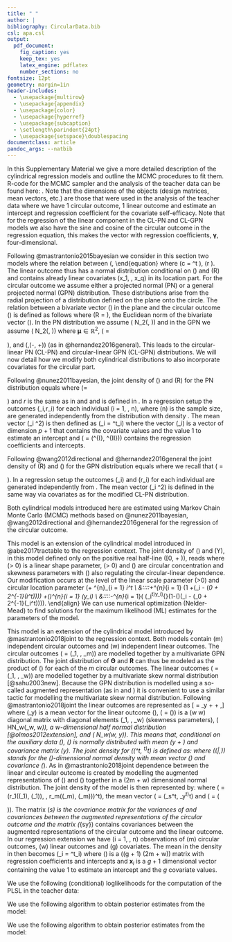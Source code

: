 ```yaml
---
title: " "
author: |
bibliography: CircularData.bib
csl: apa.csl
output:
  pdf_document:
    fig_caption: yes
    keep_tex: yes
    latex_engine: pdflatex
    number_sections: no
fontsize: 12pt
geometry: margin=1in
header-includes:
  - \usepackage{multirow}
  - \usepackage{appendix}
  - \usepackage{color}
  - \usepackage{hyperref}
  - \usepackage{subcaption}
  - \setlength\parindent{24pt}
  - \usepackage{setspace}\doublespacing
documentclass: article
pandoc_args: --natbib
---
```



\section{Supplementary Material}\label{Appendix}

In this Supplementary Material we give a more detailed description of the cylindrical regression models and outline the MCMC procedures to fit them. R-code for the MCMC sampler and the analysis of the teacher data can be found here: \url{https://github.com/joliencremers/CylindricalComparisonCircumplex}. Note that the dimensions of the objects (design matrices, mean vectors, etc.) are those that were used in the analysis of the teacher data where we have 1 circular outcome, 1 linear outcome and estimate an intercept and regression coefficient for the covariate self-efficacy. Note that for the regression of the linear component in the CL-PN and CL-GPN models we also have the sine and cosine of the circular outcome in the regression equation, this makes the vector with regression coefficients, $\boldsymbol{\gamma}$, four-dimensional. 

\section{Four cylindrical regression models}\label{Models}

\subsection{The modified CL-PN and modified CL-GPN  models}\label{CL-(G)PN}

Following @mastrantonio2015bayesian we consider in this section two models where
the relation between \(\Theta \in [0, 2\pi)\) and \(Y\in (-\infty, + \infty)\)
and $q$ covariates is specified as
\begin{equation}\label{circlinlink}
Y = \gamma_0 + \gamma_{cos}*\cos(\Theta)*R + \gamma_{sin}*\sin(\Theta)*R + \gamma_1*x_1 + \dots + \gamma_q*x_q +  \epsilon,
\end{equation}
\noindent where the random variable \(R\geq0\) will be introduced below, the
error term \(\epsilon \sim N(0, \sigma^2)\) with variance \(\sigma^2>0\),
\(\gamma_0, \gamma_{cos}, \gamma_{sin}, \gamma_1, \dots, \gamma_q\) are the
intercept and regression coefficients and \(x_1, \dots, x_q\) are the \(q\)
covariates. In both of these models the
conditional distribution of \(Y\) given \(\Theta=\theta\) and \(R = r\) is given
by
\begin{equation}\label{ycondtheta}
f(y \mid \theta, r) = \frac{1}{\sqrt{2\pi\sigma^2}}\exp\left[-\frac{(y - (\gamma_0 + \gamma_1x_1 + \dots + \gamma_qx_q+c))^{2}}{2\sigma^2}\right],\nonumber
\end{equation}
\noindent where \(c = \begin{bmatrix} r \cos(\theta) \\ r\sin(\theta)
\end{bmatrix}^t \begin{bmatrix} \gamma_{cos} \\ \gamma_{sin} \end{bmatrix}\),
\(r \geq 0\). The linear outcome thus has a normal distribution conditional on
\(\Theta\) and \(R\) and contains already linear covariates \(x_1, \dots, x_q\)
in its location part.\newline
\indent For the circular outcome we assume either a projected normal (PN) or a general
projected normal (GPN) distribution. These distributions arise from the radial
projection of a distribution defined on the plane onto the circle. The relation
between a bivariate vector \(\boldsymbol{S}\) in the plane and the circular
outcome \(\Theta\) is defined as follows
\begin{equation}\label{projection}
\boldsymbol{S} = \begin{bmatrix} S^{I} \\ S^{II} \end{bmatrix} = R\boldsymbol{u} = \begin{bmatrix} R \cos (\Theta) \\  R\sin (\Theta) \end{bmatrix},
\end{equation}
\noindent where \(R = \mid\mid \boldsymbol{S} \mid\mid\), the Euclidean norm of
the bivariate vector \(\boldsymbol{S}\). In the PN distribution we assume
\(\boldsymbol{S} \sim N_2(\boldsymbol{\mu}, \boldsymbol{I})\) and in the GPN we
assume \(\boldsymbol{S} \sim N_2(\boldsymbol{\mu}, \boldsymbol{\Sigma})\) where
$\boldsymbol{\mu} \in \mathbb{R}^2$, \(\boldsymbol{\Sigma} = \begin{bmatrix} \tau^2 + \xi^2 & \xi\\ \xi & 1
\end{bmatrix}\), and \(\xi,\tau \in (-\infty, +\infty)\) (as in
@hernandez2016general). This leads to the
circular-linear PN (CL-PN) and circular-linear GPN (CL-GPN) distributions. We
will now detail how we modify both cylindrical distributions to also incorporate
covariates for the circular part.


\subsubsection{The modified CL-PN distribution}

Following @nunez2011bayesian, the joint density of \(\Theta\) and \(R\) for the
PN distribution equals
\begin{equation}\label{pnreg}
f(\theta,r \mid \boldsymbol{\mu}, \boldsymbol{I}) = \frac{1}{2\pi} \exp\{-0.5 \mid\mid\mu^2\mid\mid\}\exp\{-0.5\left[r^2 -2r(u^t\mu) \right]\},
\end{equation}
\noindent where \(\boldsymbol{u}= \begin{bmatrix} \cos (\theta) \\ \sin (\theta)
\end{bmatrix}\) and $r$ is the same as in \eqref{circlinlink} and
\eqref{ycondtheta} and is defined in \eqref{projection}. In a regression setup
the outcomes \(\theta_i,r_i\) for each individual \(i = 1, \dots, n\), where
\(n\) is the sample size, are generated independently from the distribution with
density \eqref{pnreg}. The mean vector \(\boldsymbol{\mu}_i \in \mathbb{R}^2\)
is then defined as \(\boldsymbol{\mu}_i = \boldsymbol{B}^t\boldsymbol{z}_i\)
where the vector \(\boldsymbol{z}_i\) is a vector of dimension $p + 1$ that
contains the covariate values and the value 1 to estimate an intercept and
\(\boldsymbol{B} = (\boldsymbol{\beta}^{I}, \boldsymbol{\beta}^{II})\) contains
the regression coefficients and intercepts. 


\subsubsection{The modified CL-GPN distribution}

Following @wang2012directional and @hernandez2016general the joint density of
\(R\) and \(\Theta\) for the GPN distribution equals
\begin{equation}\label{gpnreg}
f(\theta, r \mid \boldsymbol{\mu}, \boldsymbol{\Sigma}) = \frac{r}{2\pi\tau} \exp\left[ -\frac{(r\boldsymbol{u}-\boldsymbol{\mu})^{t}\boldsymbol{\Sigma}^{-1}(r\boldsymbol{u}-\boldsymbol{\mu})}{2\tau^2}\right],
\end{equation}
\noindent where we recall that \(\boldsymbol{\Sigma} = \begin{bmatrix} \tau^2 +
\xi^2 & \xi\\ \xi & 1 \end{bmatrix}\). In a regression setup the outcomes
\(\theta_i\) and \(r_i\) for each individual are generated independently from
\eqref{gpnreg}. The mean vector \(\boldsymbol{\mu}_i \in \mathbb{R}^2\) is
defined in the same way via covariates as for the modified CL-PN distribution.


\subsubsection{Parameter estimation}

Both cylindrical models introduced here are estimated using Markov Chain Monte
Carlo (MCMC) methods based on @nunez2011bayesian, @wang2012directional and
@hernandez2016general for the regression of the circular outcome. 


\subsection{The modified Abe-Ley model}\label{WeiSSVM}

This model is an extension of the cylindrical model introduced in
@abe2017tractable to the regression context. The joint density of \(\Theta\) and
\(Y\), in this model defined only on the positive real half-line \([0, +
\infty)\), reads
\begin{equation}\label{WeiSSVMdensity}
f(\theta, y) = \frac{\alpha\nu^\alpha}{2\pi\cosh(\kappa)}
                 (1 +\lambda\sin(\theta - \mu))
                 y^{\alpha-1}
                 \exp[-(\nu y)^{\alpha}(1-\tanh(\kappa)\cos(\theta - \mu))],
\end{equation}
\noindent where \(\alpha > 0\) is a linear shape parameter, \(\kappa > 0\) and
\(\lambda \in [-1, 1]\) are circular concentration and skewness parameters with
\(\kappa\) also regulating the circular-linear dependence. Our modification
occurs at the level of the linear scale parameter \(\nu>0\) and circular
location parameter \(\mu\in [0, 2\pi)\), both of which we express in terms of
covariates: \(\nu_i = \exp(\boldsymbol{x}_i^t\boldsymbol{\gamma}) > 0\) and
\(\mu_i = \beta_0 + 2\tan^{-1}(\boldsymbol{z}_i^t\boldsymbol{\beta})\). The
parameter \(\boldsymbol{\gamma}\) is a vector of \(q\) regression coefficients
\(\gamma_j \in (-\infty, +\infty)\) for the prediction of \(y\) where \(j = 0,
\dots, q\) and \(\nu_0\) is the intercept. The parameter \(\beta_0 \in [0,
2\pi)\) is the intercept and \(\boldsymbol{\beta}\) is a vector of \(p\)
regression coefficients \(\beta_j \in (-\infty, +\infty)\) for the prediction of
\(\theta\) where \(j = 1, \dots, p\). The vector \(\boldsymbol{x}_i\) is a
vector of predictor values for the prediction of \(y\) and \(\boldsymbol{z}_i\)
is a vector of predictor values for the prediction of \(\theta\). In a
regression setup the outcome vector \((\theta_i, y_i)^t\) for each individual is
generated independently from the modified
density \eqref{WeiSSVMdensity}.\newline
\indent As in @abe2017tractable, the conditional distribution of \(Y\) given
\(\Theta=\theta\) is a Weibull distribution with shape \(\alpha\) and scale
\(\nu(1-\tanh(\kappa)\cos(\theta - \mu))^{1/\alpha}\) and the conditional
distribution of \(\Theta\) given \(Y=y\) is a sine skewed von Mises distribution
with location parameter \(\mu\) and concentration parameter \((\nu
y)^\alpha\tanh(\kappa)\). The log-likelihood for this model equals
\begin{align}\label{WeiSSVMLikelihood}
l(\alpha, \boldsymbol{\gamma}, \lambda, \kappa, \boldsymbol{\beta}) 
   &= n[\ln(\alpha) - \ln(2\pi\cosh(\kappa))] + \alpha \sum^{n}_{i = 1} \boldsymbol{x}_i^t\boldsymbol{\gamma} \nonumber\\
   &\:\:\:\:+\sum^{n}_{i = 1} \ln(1 +\lambda\sin(\theta_i - (\beta_0 + 2\tan^{-1}(\boldsymbol{z}_i^t\boldsymbol{\beta})))) 
   +(\alpha-1)\sum^{n}_{i = 1} \ln(y_i) \nonumber\\
   &\:\:\:\:-\sum^{n}_{i = 1}( \exp(\boldsymbol{x}_i^t\boldsymbol{\gamma})y_i)^{\alpha}(1-\tanh(\kappa)\cos(\theta_i - (\beta_0 + 2\tan^{-1}(\boldsymbol{z}_i^t\boldsymbol{\beta})))).\nonumber
\end{align}
\noindent We can use numerical optimization (Nelder-Mead) to find solutions for
the maximum likelihood (ML) estimates for the parameters of the model.


\subsection{Modified joint projected and skew normal (GPN-SSN)}\label{CL-GPN_multivariate}

This model is an extension of the cylindrical model introduced by
@mastrantonio2018joint to the regression context. Both models contain \(m\) independent circular
  outcomes and \(w\) independent linear outcomes. The circular outcomes
  \(\boldsymbol{\Theta} = (\boldsymbol{\Theta}_1, \dots,
  \boldsymbol{\Theta}_m)\) are modelled together by a multivariate GPN
  distribution. The joint distribution of $\boldsymbol{\Theta}$ and $\boldsymbol{R}$ can thus be modeled as the product of (\ref{gpnreg}) for each of the $m$ circular outcomes. The linear outcomes \(\boldsymbol{Y} = (\boldsymbol{Y}_1,
  \dots, \boldsymbol{Y}_w)\) are modelled together by a multivariate skew normal
  distribution [@sahu2003new]. Because the GPN distribution is modelled using a
  so-called augmented representation (as in \eqref{projection} and
  \eqref{gpnreg}) it is convenient to use a similar tactic for modelling the
  multivariate skew normal distribution. Following @mastrantonio2018joint the
  linear outcomes are represented as
\[\boldsymbol{Y} = \boldsymbol{M}_y + \boldsymbol{\Lambda}\boldsymbol{D} + \boldsymbol{H},\]
\noindent where \(\boldsymbol{M}_y\) is a mean vector for the linear outcome
\(\boldsymbol{Y}\), \(\boldsymbol{\Lambda} = \text{diag}(\boldsymbol{\lambda})\)
is a \(w \times w\) diagonal matrix with diagonal elements
\(\lambda_1, \dots, \lambda_w\) (skewness parameters),
\(\boldsymbol{D} \sim HN_w(\boldsymbol{0}_w, \boldsymbol{I}_w)\), a
$w$-dimensional half normal distribution [@olmos2012extension], and
\(\boldsymbol{H} \sim N_w(\boldsymbol{0}_w, \boldsymbol{\Sigma}_y)\). This means
that, conditional on the auxiliary data \(\boldsymbol{D}\), \(\boldsymbol{Y}\)
is normally distributed with mean \(\boldsymbol{M}_y +
\boldsymbol{\Lambda}\boldsymbol{D}\) and covariance matrix
\(\boldsymbol{\Sigma}_y\). The joint density for \((\boldsymbol{Y}^t,
\boldsymbol{D}^t)^t\) is defined as:
\begin{equation}\label{YDjoint}
f(\boldsymbol{y}, \boldsymbol{d}) = 2^w\phi_w(\boldsymbol{y} \mid \boldsymbol{M}_y + \boldsymbol{\Lambda}\boldsymbol{d}, \boldsymbol{\Sigma}_y) \phi_w(\boldsymbol{d} \mid \boldsymbol{0}_w, \boldsymbol{I}_w),\nonumber
\end{equation}
\noindent where
\(\phi_\ell(\cdot|\boldsymbol{M}_\ell,\boldsymbol{\Sigma}_\ell)\) stands for
the \(\ell\)-dimensional normal density with mean vector
\(\boldsymbol{M}_\ell\) and
covariance \(\boldsymbol{\Sigma}_\ell\). As in @mastrantonio2018joint dependence between the linear and circular outcome is created by
modelling the augmented representations of \(\boldsymbol{\Theta}\) and
\(\boldsymbol{Y}\) together in a \(2m + w\) dimensional normal
distribution. The joint density of the model is then represented by:
\begin{equation}\label{YDThetarjoint} 
f(\boldsymbol{\theta}, \boldsymbol{r},
\boldsymbol{y}, \boldsymbol{d}) = 2^w\phi_{2m+w}((\boldsymbol{s}^t,
\boldsymbol{y}^t)^t \mid \boldsymbol{M} + (\boldsymbol{0}_{2m}^t, ({\rm
diag}(\boldsymbol{\lambda})\boldsymbol{d})^t)^t, \boldsymbol{\Sigma})
\phi_w(\boldsymbol{d} \mid \boldsymbol{0}_w, \boldsymbol{I}_w) \prod_{j =
1}^{m}r_j, 
\end{equation}
\noindent where \(\boldsymbol{s} = (r_1(\cos(\theta_1), \sin(\theta_1)), \dots,
r_m(\cos(\theta_m), \sin(\theta_m)))^t\), the mean vector \(\boldsymbol{M} =
(\boldsymbol{M}_s^t, \boldsymbol{M}_y^t)^t\) and \(\boldsymbol{\Sigma} =
\left ( \begin{matrix} \boldsymbol{\Sigma}_s & \boldsymbol{\Sigma}_{sy} \\
\boldsymbol{\Sigma}_{sy}^t & \boldsymbol{\Sigma}_y \\ \end{matrix} \right )\).
The matrix \(\boldsymbol{\Sigma}_s\) is the covariance matrix for the variances
of and covariances between the augmented representations of the circular outcome
and the matrix \(\boldsymbol{\Sigma}_{sy}\) contains covariances between the
augmented representations of the circular outcome and the linear outcome.
\newline
\indent In our regression extension we have \(i = 1, \dots, n\) observations of
\(m\) circular outcomes, \(w\) linear outcomes and \(g\) covariates. The mean in
the density in \eqref{YDThetarjoint} then becomes \(\boldsymbol{M}_i =
\boldsymbol{B}^t\boldsymbol{x}_i\) where \(\boldsymbol{B}\) is a \((g + 1)
\times (2m + w)\) matrix with regression coefficients and intercepts and $\boldsymbol{x}_i$
is a $g + 1$ dimensional vector containing the value 1 to estimate an intercept
and the $g$ covariate values. \newline





\section{Model fit}

\indent We use the following (conditional) loglikelihoods for the
computation of the PLSL in the teacher data:

\begin{itemize}
\item For the modified CL-PN model:

$$l(y \mid \theta, r) = \log(1) - \log(\sqrt{2\pi\sigma^2}) + \sum(\hat{y}_i-(\gamma_0 + \gamma_{cos}\cos(\theta_i)r_i +
\gamma_{sin}\sin(\theta_i)r_i + \gamma_1\text{SE}_i))^2/2\sigma^2$$

$$l(\theta, r) = \log(1) - \log(2\pi) + \sum -0.5\hat{\mu}_i^2 - 0.5(r_i^2 - 2r_iu_i^t\hat{\mu}_i)$$
where $u_i = (cos\theta_i, \sin \theta_i)$ and $\hat{\mu}_i = (\beta_0^{I} + \beta_0^{I}\text{SE}_i, \beta_0^{II} + \beta_0^{II}\text{SE}_i)^t$.

\item For the modified CL-GPN model:

$$l(y \mid \theta, r) = \log(1) - \log(\sqrt{2\pi\sigma^2}) + \sum(\hat{y}_i-(\gamma_0 + \gamma_{cos}\cos(\theta_i)r_i +
\gamma_{sin}\sin(\theta_i)r_i + \gamma_1\text{SE}_i))^2/2\sigma^2$$

$$l(\theta) =  \log(1) - \log(2\pi+\tau) - \sum \log(r_i) + (u_i^t\hat{\mu}_i\Sigma^{-1}(u_i^t\hat{\mu}_i)^t)/2\tau^2$$
where $u_i = (cos\theta_i, \sin \theta_i)$ and $\hat{\mu}_i = (\beta_0^{I} + \beta_0^{I}\text{SE}_i, \beta_0^{II} + \beta_0^{II}\text{SE}_i)^t$.


\item For the modified Abe-Ley model:


$$l(y \mid \theta) = \log\alpha + \sum\log h_i^\alpha + \sum\log y_i^{\alpha - 1} - \sum(h_iy_i)^\alpha$$

where $h_i = \exp(\hat{y}_i)\{1-\tanh(\kappa)\cos(\theta_i - \hat{\theta}_i)\}^{1/\alpha}$, $\hat{y}_i = \gamma_0 + \gamma_1\text{SE}_i$ and $\hat{\theta}_i = \beta_0 +  2\tan^{-1}(\beta_1\text{SE}_i))$ .

$$l(\theta \mid y) = \log(1) - \sum\log 2\pi I_0(c_i) + \sum\log\{1 + \lambda \sin(\theta_i - \hat{\theta}_i\} + \sum c_i\cos(\theta_i - \hat{\theta}_i)$$

where $c_i = y_i^{\alpha}\exp(\hat{y}_i)^{\alpha}\tanh\kappa$, and $I_{0}$ is a modified Bessel function of order $0$.


\item For the modified joint projected and skew normal model we take the loglikelihoods of the following distributions:

$y_i \mid \boldsymbol{M}_i, \boldsymbol{\Sigma}, \theta_i, r_i \sim SSN(M_{i_y} + \lambda d_i + \boldsymbol{\Sigma}_{sy}^t\boldsymbol{\Sigma}_s^{-1}(\boldsymbol{s}_i - \boldsymbol{M}_{i_s}), \sigma^2_y + \boldsymbol{\Sigma}_{sy}^t\boldsymbol{\Sigma}_s^{-1}\boldsymbol{\Sigma}_{sy}),$

$\theta_i \mid \boldsymbol{M}_i, \boldsymbol{\Sigma}, y_i, d_i \sim GPN(\boldsymbol{M}_{i_s} + \boldsymbol{\Sigma}_{sy}\sigma^{-2}_y(y_i - M_{i_y} - \lambda d_i), \boldsymbol{\Sigma}_s + \boldsymbol{\Sigma}_{sy}\sigma_y^{-2}\boldsymbol{\Sigma}_{sy}^t)$

where $SSN$ is the skew normal distribution. Computationally this comes down to taking the log of the density values for a univariate and multivariate normal distribution (with mean and variance specified as above) for the linear and circular outcome respectively.

\end{itemize}

\section{MCMC procedures}
\subsection{Bayesian Model and MCMC procedure for the modified CL-PN model}\label{A1}

We use the following algorithm to obtain posterior estimates from the model:

\begin{enumerate}
\item Split the data, with the circular outcome $\boldsymbol{\theta} = \theta_1, \dots, \theta_n$ and the linear outcome $\boldsymbol{y} = y_1, \dots, y_n$ where $n$ is the sample size, and the design matrices $\boldsymbol{Z}^k_{n \times 2}$ (for $k \in \{I,II\}$) and $\boldsymbol{X}_{n \times 4}$ of the circular and the linear outcome respectively, in a training (90\%) and holdout (10\%) set. 
\item Define the prior parameters for the training set. In this paper we use:

\begin{itemize}
\item Prior for $\boldsymbol{\gamma}$: $N_4(\boldsymbol{\mu}_{0}, \boldsymbol{\Lambda}_{0})$, with  $\boldsymbol{\mu}_{0} = (0,0,0,0)^t$ and  $\boldsymbol{\Lambda}_{0} = 10^{-4}\boldsymbol{I}_4$.
\item Prior for $\sigma^2$: $IG(\alpha_{0}, \beta_{0})$, an inverse gamma prior with $\alpha_{0} = 0.001$ and  $\beta_{0} = 0.001$.
\item Prior for $\boldsymbol{\beta^{k}}$: $N_2(\boldsymbol{\mu}_{0}, \boldsymbol{\Lambda}_{0})$, with $\boldsymbol{\mu}_{0} = (0,0)^t$ and  $\boldsymbol{\Lambda}_{0} = 10^{-4}\boldsymbol{I}_2$ for $k \in \{I,II\}$.
\end{itemize}

\item Set starting values $\boldsymbol{\gamma} = (0,0,0,0)^t$, $\sigma^2 = 1$ and $\boldsymbol{\beta^{k}} = (0,0)^t$ for $k \in \{I,II\}$. Also set starting values $r_i = 1$ in the training and holdout set. 
\item Compute the latent bivariate outcome $\boldsymbol{s}_i = (s_i^{I}, s_i^{II})^t$ underlying the circular outcome for the holdout and training dataset as follows:
$$\begin{bmatrix} s^{I}_{i} \\ s^{II}_{i} \end{bmatrix} = \begin{bmatrix} r_i \cos (\theta_i)\\  r_i\sin (\theta_i)\end{bmatrix}.$$
\item Sample $\boldsymbol{\gamma}$, $\sigma^2$ and $\boldsymbol{\beta^{k}}$ for $k \in \{I,II\}$ for the training dataset from their conditional posteriors:

\begin{itemize}
\item Posterior for $\boldsymbol{\gamma}$: $N_4(\boldsymbol{\mu}_n, \sigma^2\boldsymbol{\Lambda}^{-1}_n)$, with $\boldsymbol{\mu}_n = (\boldsymbol{X}^t\boldsymbol{X} + \boldsymbol{\Lambda}_0)^{-1}(\boldsymbol{\Lambda}_0\boldsymbol{\mu}_0 + \boldsymbol{X}^t\boldsymbol{y})$ and $\boldsymbol{\Lambda}_n = (\boldsymbol{X}^t\boldsymbol{X} + \boldsymbol{\Lambda}_0)$.
\item Posterior for $\sigma^2$: $IG(\alpha_{n}, \beta_{n})$, an inverse gamma posterior with $\alpha_{n} = \alpha_0 + n/2$ and $\beta_{n} = \beta_0 + \frac{1}{2}(\boldsymbol{y}^t\boldsymbol{y} + \boldsymbol{\mu}_{0}^t\boldsymbol{\Lambda}_0\boldsymbol{\mu}_{0} + \boldsymbol{\mu}_{n}^t\boldsymbol{\Lambda}_n\boldsymbol{\mu}_{n})$.
\item Posterior for $\boldsymbol{\beta^{k}}$: $N_2(\boldsymbol{\mu}_n, \boldsymbol{\Lambda}_n)$, with $\boldsymbol{\mu}_n = ((\boldsymbol{Z}^k)^t\boldsymbol{Z}^k + \boldsymbol{\Lambda}_0)^{-1}(\boldsymbol{\Lambda}_0\boldsymbol{\mu}_0 + (\boldsymbol{Z}^k)^t\boldsymbol{s}^k)$ and $\boldsymbol{\Lambda}_n = ((\boldsymbol{Z}^k)^t\boldsymbol{Z}^k + \boldsymbol{\Lambda}_0)$.
\end{itemize}

\item Sample new $r_i$ for the training and holdout dataset from the following posterior:
$$f(r_i \mid \theta_i, \boldsymbol{\mu}_i) \propto r_i \exp{\left(-\frac{1}{2}(r_i)^2 + b_ir_i\right)}$$ 
where $b_i = \begin{bmatrix} \cos (\theta_i) \\ \sin (\theta_i)\end{bmatrix}^t\boldsymbol{\mu}_i$, $\boldsymbol{\mu}_i = \boldsymbol{B}^t\boldsymbol{z_i}$ and $\boldsymbol{B} = (\boldsymbol{\beta}^{I}, \boldsymbol{\beta}^{II})$. 
\noindent We can sample from this posterior using a slice sampling technique (Cremers et al., 2018): 

\begin{itemize}
\item In a slice sampler the joint density for an auxiliary variable $v_{i}$ with $r_{i}$ is
$$p(r_{i}, v_{i}\mid \theta_{i}, \boldsymbol{\mu}_{i}=\boldsymbol{B}^t\boldsymbol{z}_{i}) \propto r_{i} \textbf{I}\left(0 < v_i < \exp\left\{ -\frac{1}{2}(r_{i} - b_{i})^2\right\}\right)\textbf{I}(r_i > 0).$$
\noindent The full conditional for $v_{i}$, $p(v_{i} \mid r_{i},\boldsymbol{\mu}_{i}, \theta_{i})$, is
$$U\left(0, \exp\left\{-\frac{1}{2}(r_{i} -  b _{i})^2\right\}\right)$$
and the full conditional for $r_i$, $p(r_{i} \mid v_{i},\boldsymbol{\mu}_{i}, \theta_{i})$, is proportional to
$$r_{i} \textbf{I}\left(b_{i} + \max\left\{-b_{i}, -\sqrt{-2\ln v_{i}}\right\} < r_{i} < b_{i} + \sqrt{-2\ln v_{i}}\right).$$
\noindent We thus sample $v_{i}$ from the uniform distribution specified above. Independently we sample a value $m$ from $U(0,1)$. We obtain a new value for $r_{i}$ by computing $ r_{i} = \sqrt{(r_{i_{2}}^{2}-r_{i_{1}}^{2})m + r_{i_{1}}^{2}}$ where $r_{i_{1}}=b_{i} +\max\left\{-b_{i}, -\sqrt{-2\ln v_{i}}\right\}$ and $ r_{i_{2}}= b_{i} + \sqrt{-2\ln v_{i}}$.
\end{itemize}
\item Compute the PLSL for the circular and linear outcome on the holdout set using the estimates of $\boldsymbol{\gamma}$, $\sigma^2$ and $\boldsymbol{\beta^{k}}$ for $k \in \{I,II\}$ for the training dataset.
\item Repeat steps 4 to 7 until the sampled parameter estimates have converged. We assess convergence visually using traceplots.
\end{enumerate}





\newpage
\subsection{Bayesian Model and MCMC procedure for the modified CL-GPN model}\label{A2}

We use the following algorithm to obtain posterior estimates from the model:

\begin{enumerate}
\item Split the data, with the circular outcome $\boldsymbol{\theta} = \theta_1, \dots, \theta_n$ and the linear outcome $\boldsymbol{y} = y_1, \dots, y_n$ where $n$ is the sample size, and the design matrices $\boldsymbol{Z}_{n \times 2}$  and $\boldsymbol{X}_{n \times 4}$ of the circular and the linear outcome respectively, in a training (90\%) and holdout (10\%) set. 
\item Define the prior parameters for the training set. In this paper we use:

\begin{itemize}
\item Prior for $\boldsymbol{\gamma}$: $N_4(\boldsymbol{\mu}_{0}, \boldsymbol{\Lambda}_{0})$, with $\boldsymbol{\mu}_{0} = (0,0,0,0)^t$ and $\boldsymbol{\Lambda}_{0} = 10^{-4}\boldsymbol{I}_4$.
\item Prior for $\sigma^2$: $IG(\alpha_{0}, \beta_{0})$, an inverse gamma prior with $\alpha_{0} = 0.001$ and $\beta_{0} = 0.001$.
\item Prior for $\boldsymbol{\beta}_{j}$: $N_2(\boldsymbol{\mu}_{0}, \boldsymbol{\Lambda}_0)$, with $\boldsymbol{\mu}_{0} = (0,0)^t$ and  $\boldsymbol{\Sigma}_{0} = 10^{5}\boldsymbol{I}_2$ for $j \in \{0, \dots, p\}$ where $p$ is the number of covariates, 1, in $\boldsymbol{Z}$.
\item Prior for $\xi$: $N(\mu_0, \sigma^2)$, with $\mu_0 = 0$ and $\sigma^2 = 10^{4}$.
\item Prior for $\tau$: $IG(\alpha_{0}, \beta_{0})$, an inverse gamma prior with $\alpha_{0} = 0.01$ and $\beta_{0} = 0.01$.
\end{itemize}

\item Set starting values $\boldsymbol{\gamma} = (0,0,0,0)^t$, $\sigma^2 = 1$, $\boldsymbol{\beta}_j = (0,0)^t$ for $j \in \{0,1\}$, $\xi = 0$, $\tau = 1$ and $\boldsymbol{\Sigma} = \begin{bmatrix} \tau^2 + \xi^2 & \xi\\ \xi & 1 \end{bmatrix}$. Also set starting values $r_i = 1$ in the training and holdout set. 
\item Compute the latent bivariate outcome $\boldsymbol{s}_i = (s_i^{I}, s_i^{II})^t$ underlying the circular outcome for the holdout and training dataset as follows:
$$\begin{bmatrix} s^{I}_{i} \\ s^{II}_{i} \end{bmatrix} = \begin{bmatrix} r_i \cos (\theta_i) \\  r_i\sin (\theta_i)\end{bmatrix}.$$
\item Sample $\boldsymbol{\gamma}$, $\sigma^2$, $\boldsymbol{\beta}_j$ for $j \in \{0,1\}$, $\xi$ and $\tau$ for the training dataset from their conditional posteriors:

\begin{itemize}
\item Posterior for $\boldsymbol{\gamma}$: $N_4(\boldsymbol{\mu}_n, \sigma^2\boldsymbol{\Lambda}^{-1}_n)$, with $\boldsymbol{\mu}_n = (\boldsymbol{X}^t\boldsymbol{X} + \boldsymbol{\Lambda}_0)^{-1}(\boldsymbol{\Lambda}_0\boldsymbol{\mu}_0 + \boldsymbol{X}^t\boldsymbol{y})$ and $\boldsymbol{\Lambda}_n = (\boldsymbol{X}^t\boldsymbol{X} + \boldsymbol{\Lambda}_0)$.
\item Posterior for $\sigma^2$: $IG(\alpha_{n}, \beta_{n})$, an inverse gamma posterior where $\alpha_{n} = \alpha_0 + n/2$ and $\beta_{n} = \beta_0 + \frac{1}{2}(\boldsymbol{y}^t\boldsymbol{y} + \boldsymbol{\mu}_{0}^t\boldsymbol{\Lambda}_0\boldsymbol{\mu}_{0} + \boldsymbol{\mu}_{n}^t\boldsymbol{\Lambda}_n\boldsymbol{\mu}_{n})$.
\item Posterior for $\boldsymbol{\beta}_j$: $N_2(\boldsymbol{\mu}_{j_{n}}, \boldsymbol{\Sigma}_{j_{n}})$, with $\boldsymbol{\mu}_{j_{n}} = \boldsymbol{\Sigma}_{j_{n}}\boldsymbol{\Sigma}^{-1}\Bigg(-\sum_{i=1}^{n}z_{i,j-1}\sum_{l\neq j}z_{i,l-1}\boldsymbol{\beta}_l + \sum_{i=1}^{n}z_{i,j-1}r_i\begin{bmatrix} \cos (\theta_i) \\ \sin (\theta_i)\end{bmatrix}\Bigg)$ and  $\boldsymbol{\Sigma}_{j_{n}} = \Big(\sum_{i=1}^{n}z_{i,j-1}^2\boldsymbol{\Sigma}^{-1}+\boldsymbol{\Lambda}_0\Big)^{-1}$ for $j \in \{0, \dots, p\}$ where $p$ is the number of covariates, 1, in $\boldsymbol{Z}$.
\item Posterior for $\xi$: $N(\mu_n, \sigma^2_n)$, with $\mu_n = \frac{\tau^{-2} \sum_{i=1}^{n}(s^{I}_{i} - \mu_i^{I})(s^{II}_{i} - \mu_i^{II}) + \mu_0\sigma_0^{-2}}{\tau^{-2}\sum_{i=1}^{n}(s^{II}_{i} - \mu_i^{II})^2 + \sigma_0^{-2}}$ and $\sigma_n^2 = \frac{1}{\tau^{-2}\sum_{i=1}^{n}(s^{II}_{i} - \mu_i^{II})^2 + \sigma_0^{-2}}$ where $\mu_i^{I} = (\boldsymbol{\beta}^{I})^t\boldsymbol{z}_i$ and $\mu_i^{II} = (\boldsymbol{\beta}^{II})^t\boldsymbol{z}_i$. 
\item Posterior for $\tau$: $IG(\alpha_n, \beta_n)$, an inverse gamma posterior with $\alpha_n = \frac{n}{2} + \alpha_0$ and $\beta_n = \sum\limits_{i = 1}^{n}(s^{I}_{i} - \{\mu_i^{I} + \xi(s^{II}_{i} - \mu_i^{II})\})^2 + \beta_0$
\end{itemize}

\item Sample new $r_i$ for the training and holdout dataset from the following posterior:
$$f(r_i \mid \theta_i, \boldsymbol{\mu}_i) \propto r_i \exp{\left\{-\frac{1}{2}A_i\bigg(r_i-\frac{B_i}{A_i}\bigg)^2\right\}}$$ 
where $B_i = \begin{bmatrix} \cos (\theta_i) \\ \sin (\theta_i)\end{bmatrix}^t\boldsymbol{\Sigma}^{-1}\boldsymbol{\mu}_i$, $\boldsymbol{\mu}_i = \boldsymbol{B}^t\boldsymbol{z_i}$, $\boldsymbol{B} = (\boldsymbol{\beta}^{I}, \boldsymbol{\beta}^{II})$ and $A_i = \begin{bmatrix} \cos (\theta_i) \\ \sin (\theta_i)\end{bmatrix}^t\boldsymbol{\Sigma}^{-1}\begin{bmatrix} \cos (\theta_i) \\ \sin (\theta_i)\end{bmatrix}$.
\noindent We can sample from this posterior using a slice sampling technique (Hernandez-Stumpfhauser et al. 2018):

\begin{itemize}
\item In a slice sampler the joint density for an auxiliary variable $v_{i}$ with $r_{i}$ is
$$p(r_{i}, v_{i}\mid \theta_{i}, \boldsymbol{\mu}_{i}=\boldsymbol{B}^t\boldsymbol{z}_{i}) \propto r_{i} \textbf{I}\bigg(0 < v_i < \exp\left\{ -\frac{1}{2} A_i\left(r_{i} - \frac{B_i}{A_i}\right)^2\right\}\bigg)\textbf{I}(r_i > 0).$$
\item The full conditional for $v_{i}$, $p(v_{i} \mid r_{i},\boldsymbol{\mu}_{i}, \boldsymbol{\Sigma}, \theta_{i})$, is
$$U\Bigg(0, \exp\left\{-\frac{1}{2}A_i\bigg(r_i -  \frac{B_{i}}{A_i}\bigg)^2\right\}\Bigg)$$
and the full conditional for $r_i$, $p(r_{i} \mid v_{i},\boldsymbol{\mu}_{i}, \boldsymbol{\Sigma}, \theta_{i})$, is proportional to
$$r_{i} \textbf{I}\left(\frac{B_i}{A_i} + \max\left\{-\frac{B_i}{A_i}, -\sqrt{\frac{-2\ln v_{i}}{A_i}}\right\} < r_{i} < \frac{B_i}{A_i} + \sqrt{\frac{-2\ln v_{i}}{A_i}}\right).$$
\item We thus sample $v_{i}$ from the uniform distribution specified above. Independently we sample a value $m$ from $U(0,1)$. We obtain a new value for $r_{i}$ by computing $r_{i} = \sqrt{(r_{i_{2}}^{2}-r_{i_{1}}^{2})m + r_{i_{1}}^{2}}$ where $r_{i_{1}}=\frac{B_i}{A_i} +\max\left\{-\frac{B_i}{A_i}, -\sqrt{\frac{-2\ln v_{i}}{A_i}}\right\}$ and $ r_{i_{2}}= \frac{B_i}{A_i} + \sqrt{\frac{-2\ln v_{i}}{A_i}}$.
\end{itemize}

\item Compute the PLSL for the circular and linear outcome on the holdout set using the estimates of $\boldsymbol{\gamma}$, $\sigma^2$, $\boldsymbol{\beta^{k}}$ for $k \in \{I,II\}$, $\xi$ and $\tau$ for the training dataset. 
\item Repeat steps 4 to 7 until the sampled parameter estimates have converged. We visually assess convergence using traceplots.
\end{enumerate}





\newpage
\subsection{Bayesian Model and MCMC procedure for the modified GPN-SSN model}\label{A3}

\begin{enumerate}
\item Split the data, with the circular outcome $\boldsymbol{\theta} = \theta_1, \dots, \theta_n$ and the linear outcome $\boldsymbol{y} = y_1, \dots, y_n$ where $n$ is the sample size, and the design matrix $\boldsymbol{X}_{n \times 2}$ in a training (90\%) and holdout (10\%) set. Note that in this paper we have only one circular outcome and one linear outcome and the MCMC procedure outlined here is specified for this situation. It can however be generalized to a situation with multiple circular and linear outcomes without too much effort. 
\item Define the prior parameters for the training set. Since we have only one circular outcome, one linear outcome and one covariate, we have $m = 1$, $w = 1$ and $g = 1$. In this paper we use the following priors:

\begin{itemize}
\item Prior for $\boldsymbol{\Sigma}$: $IW(\boldsymbol{\Psi}_0, \nu_0)$, an inverse Wishart with $\boldsymbol{\Psi}_0 = 10^{-4}\boldsymbol{I}_{2m + w}$ and $\nu_0 = 1$.   
\item Prior for $\boldsymbol{B}$ in vectorized form: $N_{(g + 1)(2m + w)}(\boldsymbol{\beta}_0, \boldsymbol{\Sigma}  \otimes \boldsymbol{\kappa}_0)$, where $\otimes$ stands for the Kronecker product, $\boldsymbol{\beta}_0 = \text{vec}(\boldsymbol{B}_0)$, the matrix with prior values for the regression coefficients. We choose $\boldsymbol{\beta}_0 = \boldsymbol{0}_{(g + 1)(2m + w)}$, $\boldsymbol{B}_0 = \boldsymbol{0}_{(g + 1) \times (2m + w)}$ and $\boldsymbol{\kappa}_0 = 10^{-4}\boldsymbol{I}_{g + 1}$.
\item Prior for $\lambda$: $N(\gamma_0, \omega_0)$, with $\gamma_0 = 0$ and $\omega_0 = 10000$.
\end{itemize}

\item Set starting values $\boldsymbol{\beta} = (0,0,0,0,0,0)^t$, $\boldsymbol{\Sigma} = \boldsymbol{I}_3$ and $\lambda = 0$. Also set starting values $r_i = 1$ and $d_i = 1$ in the training and holdout set. 
\item Compute the latent bivariate outcome $\boldsymbol{s}_i = (s_i^{I}, s_i^{II})^t$ underlying the circular outcome for the holdout and training dataset as follows:
$$\begin{bmatrix} s^{I}_{i} \\ s^{II}_{i} \end{bmatrix} = \begin{bmatrix} r_i \cos (\theta_i) \\  r_i\sin (\theta_i)\end{bmatrix}.$$
\item Compute the latent outcomes $\tilde{y}_i$ underlying the linear outcome for the holdout and training dataset as follows:
$$\tilde{y}_i = \lambda d_i. $$
\item Compute $\boldsymbol{\eta}_i$ defined as follows for each individual $i$:
$$\boldsymbol{\eta}_i = (\boldsymbol{s}_i^t,y_i)^t - (\boldsymbol{0}_{2m}^t, \lambda d_i)^{t}.$$

\item Sample $\boldsymbol{B}$, $\boldsymbol{\Sigma}$ and $\lambda$ for the training dataset from their conditional posteriors: 

\begin{itemize}
\item Posterior for $\boldsymbol{\Sigma}$: $IW(\boldsymbol{\Psi}_n, \nu_n)$, an inverse Wishart with $\boldsymbol{\Psi}_n = \boldsymbol{\Psi}_0 + (\boldsymbol{\eta} - \boldsymbol{X}^t\boldsymbol{B})^t(\boldsymbol{\eta} - \boldsymbol{X}^t\boldsymbol{B}) + (\boldsymbol{B} - \boldsymbol{B}_0)^t\boldsymbol{\kappa}_0(\boldsymbol{B} - \boldsymbol{B}_0)$ and $\nu_n = \nu_0 + n$ where $n$ is the sample size.
\item Posterior for $\boldsymbol{B}$ in matrix form: $MN(\boldsymbol{B}_n,   \boldsymbol{\kappa}_n, \boldsymbol{\Sigma})$, with $\boldsymbol{B}_n = \boldsymbol{\kappa}_n^{-1}\boldsymbol{X}^t\boldsymbol{\eta} + \boldsymbol{\kappa}_0\boldsymbol{B}_0$ and $\boldsymbol{\kappa}_n = \boldsymbol{X}^t\boldsymbol{X} + \boldsymbol{\kappa}_0$.
\item Posterior for $\lambda$: $N(\gamma_n, \omega_n)$, with $\omega_n = \big(\sum_{i = 1}^{n}d_i^2\sigma^{-2}_{y|s} + \omega_0^{-1}\big)^{-1}$ and $\gamma_n = \omega_n \big(\sum_{i = 1}^{n}d_i\sigma^{-2}_{y|s}(y_i - \mu_{y_i|s_i}) + \omega_0^{-1}\gamma_0 \big)$ where $\mu_{y_i|s_i} = \mu_y + \boldsymbol{\Sigma}_{sy}^{t}\boldsymbol{\Sigma}_{s}^{-1}(\boldsymbol{s_i - \boldsymbol{\mu}_s)}$ and $\sigma^2_{y|s} = \sigma^2_{y} - \boldsymbol{\Sigma}_{sy}^{t}\boldsymbol{\Sigma}_{s}^{-1}\boldsymbol{\Sigma}_{sy}$.
\end{itemize}

\item Sample new $d_i$ for the training and holdout dataset from the following posterior:
$$f(d_i) \propto \phi(y_i|\mu_{y_i|s_i} + \lambda d_i, \sigma^2_{y|s})\phi(d_i|0, 1),$$
where $\mu_{y_i|s_i} = \boldsymbol{B}_{y_i|s_i}^t\boldsymbol{x}_i$. We can see each $d_i$ as a positive regressor with $\lambda$ as covariate and $\phi(d_i|0, 1)$ as prior (Mastrantonio, 2018). The full conditional is then truncated normal with support $\mathbb{R}^{+}$ as follows:
$$N(m_{d_i}, v),$$ 
\noindent where $v = \big(\lambda^2\sigma^{-2}_{y|s} + 1\big)$ and $m_{d_i} = v\lambda\sigma^{-2}_{y|s}\big(y_i - \mu_{y_i|s_i}\big)$. 
\item Sample new $r_i$ for the training and holdout dataset from the following posterior
$$f(r_i \mid \theta_i, \boldsymbol{\mu}_i) \propto r_i \exp{\left\{-0.5A_i\bigg(r_i-\frac{B_i}{A_i}\bigg)^2\right\}}$$ 
where $B_i = \begin{bmatrix} \cos (\theta_i) \\ \sin (\theta_i)\end{bmatrix}^t\boldsymbol{\Sigma}_{s_i|y_i}^{-1}\boldsymbol{\mu}_{s_i|y_i}$, $\boldsymbol{\mu}_{s_i|y_i} = \boldsymbol{B}_{s_i|y_i}^t\boldsymbol{x}_i$ and $A_i = \begin{bmatrix} \cos (\theta_i) \\ \sin (\theta_i)\end{bmatrix}^t\boldsymbol{\Sigma}_{s_i| y_i}^{-1}\begin{bmatrix} \cos (\theta_i) \\ \sin (\theta_i)\end{bmatrix}$. The parameters $\boldsymbol{\mu}_{s_i|y_i}$ and $\boldsymbol{\Sigma}_{s_i| y_i}$ are the conditional mean and covariance matrix of $\boldsymbol{s}_i$ assuming that $(\boldsymbol{s}_i^t, y_i)^t \sim N_{2m+w}(\boldsymbol{\mu} + (\boldsymbol{0}_{2m}^t, \lambda d_i)^t, \boldsymbol{\Sigma})$. 
Because in this paper $\boldsymbol{\theta}$ originates from a bivariate variable that is known we can in this model (where the variance-covariance matrix of the circular outcome is not constrained in the estimation procedure) simply define the $r_i$ as the Euclidean norm of the bivariate datapoints. However, for didactic purposes we continue with the explanation of the sampling procedure. We
can sample from the posterior for $r_i$ using a slice sampling technique (Hernandez-Stumpfhauser et al. 2018): 
\begin{itemize}
\item In a slice sampler the joint density for an auxiliary variable $v_{i}$ with $r_{i}$ is
$$p(r_{i}, v_{i}\mid \theta_{i}, \boldsymbol{\mu}_{i}=\boldsymbol{B}^{t}\boldsymbol{x}_{i}) \propto r_{i} \textbf{I}\bigg(0 < v_i < \exp\left\{ -\frac{1}{2}A_i\left(r_{i} - \frac{B_i}{A_i}\right)^2\right\}\bigg)\textbf{I}(r_i > 0).$$
\item The full conditional for $v_{i}$, $p(v_{i} \mid r_{i},\boldsymbol{\mu}_{i}, \boldsymbol{\Sigma}, \theta_{i})$, is
$$U\Bigg(0, \exp\left\{-\frac{1}{2}A_i\bigg(r_i -  \frac{B_{i}}{A_i}\bigg)^2\right\}\Bigg)$$
and the full conditional for $r_i$, $p(r_{i} \mid v_{i},\boldsymbol{\mu}_{i}, \boldsymbol{\Sigma}, \theta_{i})$, is proportional to 
$$r_{i} \textbf{I}\left(\frac{B_i}{A_i} + \max\left\{-\frac{B_i}{A_i}, -\sqrt{\frac{-2\ln v_{i}}{A_i}}\right\} < r_{i} < \frac{B_i}{A_i} + \sqrt{\frac{-2\ln v_{i}}{A_i}}\right)$$
\item We thus sample $v_{i}$ from the uniform distribution specified above. Independently we sample a value $m$ from $U(0,1)$. We obtain a new value for $r_{i}$ by computing $r_{i} = \sqrt{(r_{i_{2}}^{2}-r_{i_{1}}^{2})m + r_{i_{1}}^{2}}$ where $r_{i_{1}}=\frac{B_i}{A_i} +\max\left\{-\frac{B_i}{A_i}, -\sqrt{\frac{-2\ln v_{i}}{A_i}}\right\}$ and $ r_{i_{2}}= \frac{B_i}{A_i} + \sqrt{\frac{-2\ln v_{i}}{A_i}}$.

\end{itemize}

\item Compute the PLSL for the circular and linear outcome on the holdout set using the estimates of $\boldsymbol{B}$, $\boldsymbol{\Sigma}$ and $\lambda$ for the training dataset.

\item Repeat steps 4 to 10 until the sampled parameter estimates have converged.

\item In the MCMC sampler we have estimated an unconstrained $\boldsymbol{\Sigma}$. However, for identification of the model we need to apply  constraints to both $\boldsymbol{\Sigma}$ and $\boldsymbol{\mu}$. Therefore we need the matrix
$$\boldsymbol{C} = \begin{bmatrix} \boldsymbol{C}_s & \boldsymbol{0}_{2m \times w} \\ \boldsymbol{0}_{2m \times w}^t & \boldsymbol{I}_w \end{bmatrix}$$
where $\boldsymbol{C}_s$ is a $2m \times 2m$ diagonal matrix with every $(2(j-1) + k)^{th}$ entry $> 0$ where $k \in \{1,2\}$ and $j = 1, \dots, m$ (Mastrantonio, 2018). The estimates $\boldsymbol{\Sigma}$ and $\boldsymbol{\mu}$ can then be related to their constrained versions $\tilde{\boldsymbol{\Sigma}}$ and $\tilde{\boldsymbol{\mu}}$ as follows:
$$\boldsymbol{\mu} = \boldsymbol{C}\tilde{\boldsymbol{\mu}}$$
$$\boldsymbol{\Sigma} = \boldsymbol{C}\tilde{\boldsymbol{\Sigma}}\boldsymbol{C}.$$

\end{enumerate}
\newpage
\section*{References}
<div id="refs"></div>
